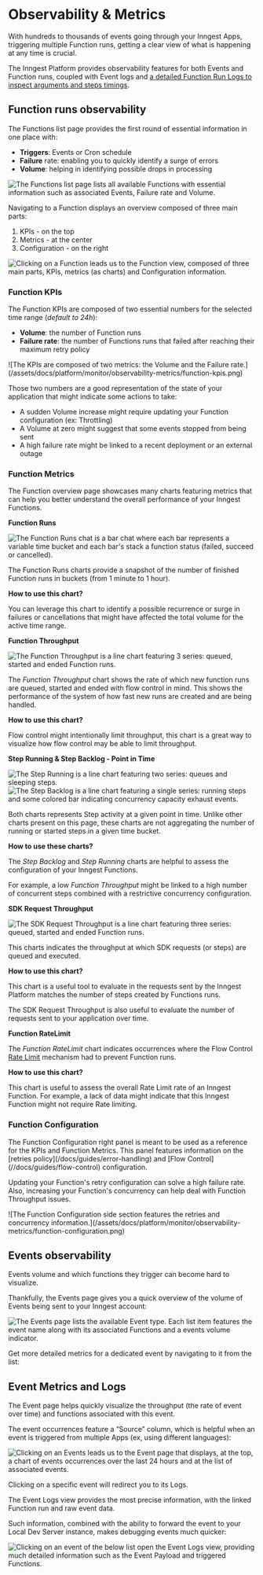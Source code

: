 
# Observability & Metrics


With hundreds to thousands of events going through your Inngest Apps, triggering multiple Function runs, getting a clear view of what is happening at any time is crucial.

The Inngest Platform provides observability features for both Events and Function runs, coupled with Event logs and [a detailed Function Run Logs to inspect arguments and steps timings](/docs/platform/monitor/inspecting-function-runs).

## Function runs observability

The Functions list page provides the first round of essential information in one place with:

- **Triggers**: Events or Cron schedule
- **Failure** rate: enabling you to quickly identify a surge of errors
- **Volume**: helping in identifying possible drops in processing

![The Functions list page lists all available Functions with essential information such as associated Events, Failure rate and Volume.](/assets/docs/platform/monitor/observability-metrics/functions-list.png)

Navigating to a Function displays an overview composed of three main parts:

1. KPIs - on the top
2. Metrics - at the center
3. Configuration - on the right

![Clicking on a Function leads us to the Function view, composed of three main parts, KPIs, metrics (as charts) and Configuration information.](/assets/docs/platform/monitor/observability-metrics/function-view.png)

### Function KPIs

The Function KPIs are composed of two essential numbers for the selected time range (_default to 24h_):

<Row>

<Col>

- **Volume**: the number of Function runs
- **Failure rate**: the number of Functions runs that failed after reaching their maximum retry policy
</Col>
<Col>
![The KPIs are composed of two metrics: the Volume and the Failure rate.](/assets/docs/platform/monitor/observability-metrics/function-kpis.png)
</Col>

</Row>

Those two numbers are a good representation of the state of your application that might indicate some actions to take:

- A sudden Volume increase might require updating your Function configuration (ex: Throttling)
- A Volume at zero might suggest that some events stopped from being sent
- A high failure rate might be linked to a recent deployment or an external outage

### Function Metrics

The Function overview page showcases many charts featuring metrics that can help you better understand the overall performance of your Inngest Functions.

**Function Runs**

![The Function Runs chat is a bar chat where each bar represents a variable time bucket and each bar's stack a function status (failed, succeed or cancelled).](/assets/docs/platform/monitor/observability-metrics/function-metrics-runs.png)

The Function Runs charts provide a snapshot of the number of finished Function runs in buckets (from 1 minute to 1 hour).

<Callout variant="info">

**How to use this chart?**

You can leverage this chart to identify a possible recurrence or surge in failures or cancellations that might have affected the total volume for the active time range.

</Callout>

**Function Throughput**

![The Function Throughput is a line chart featuring 3 series: queued, started and ended Function runs.](/assets/docs/platform/monitor/observability-metrics/function-metrics-throughput.png)

The _Function Throughput_ chart shows the rate of which new function runs are queued, started and ended with flow control in mind. This shows the performance of the system of how fast new runs are created and are being handled.

<Callout variant="info">

**How to use this chart?**

Flow control might intentionally limit throughput, this chart is a great way to visualize how flow control may be able to limit throughput.

</Callout>

**Step Running & Step Backlog  - Point in Time**

![The Step Running is a line chart featuring two series: queues and sleeping steps.](/assets/docs/platform/monitor/observability-metrics/function-metrics-step-backlog.png)
![The Step Backlog is a line chart featuring a single series: running steps and some colored bar indicating concurrency capacity exhaust events.](/assets/docs/platform/monitor/observability-metrics/function-metrics-step-running.png)

Both charts represents Step activity at a given point in time. Unlike other charts present on this page, these charts are not
aggregating the number of running or started steps in a given time bucket.

<Callout variant="info">

**How to use these charts?**

The _Step Backlog_ and _Step Running_ charts are helpful to assess the configuration of your Inngest Functions.

For example, a low _Function Throughput_ might be linked to a high number of concurrent steps combined with a restrictive concurrency configuration.

</Callout>

**SDK Request Throughput**

![The SDK Request Throughput is a line chart featuring three series: queued, started and ended Function runs.](/assets/docs/platform/monitor/observability-metrics/function-metrics-sdk-request-throughput.png)

This charts indicates the throughput at which SDK requests (or steps) are queued and executed.

<Callout variant="info">

**How to use this chart?**

This chart is a useful tool to evaluate in the requests sent by the Inngest Platform matches the number of steps created by Functions runs.

The SDK Request Throughput is also useful to evaluate the number of requests sent to your application over time.

</Callout>

**Function RateLimit**

The _Function RateLimit_ chart indicates occurrences where the Flow Control [Rate Limit](/docs/guides/rate-limiting) mechanism had to prevent Function runs.

<Callout variant="info">

**How to use this chart?**

This chart is useful to assess the overall Rate Limit rate of an Inngest Function. For example, a lack of data might indicate that this Inngest Function might not require Rate limiting.

</Callout>

### Function Configuration


<Row>

<Col>
The Function Configuration right panel is meant to be used as a reference for the KPIs and Function Metrics. This panel features information on the [retries policy](/docs/guides/error-handling) and [Flow Control](//docs/guides/flow-control) configuration.

Updating your Function's retry configuration can solve a high failure rate. Also, increasing your Function's concurrency can help deal with Function Throughput issues.
</Col>

<Col>
![The Function Configuration side section features the retries and concurrency information.](/assets/docs/platform/monitor/observability-metrics/function-configuration.png)
</Col>

</Row>


## Events observability

Events volume and which functions they trigger can become hard to visualize.

Thankfully, the Events page gives you a quick overview of the volume of Events being sent to your Inngest account:

![The Events page lists the available Event type. Each list item features the event name along with its associated Functions and a events volume indicator.](/assets/docs/platform/monitor/observability-metrics/events-list.png)

Get more detailed metrics for a dedicated event by navigating to it from the list:

## Event Metrics and Logs

The Event page helps quickly visualize the throughput (the rate of event over time) and functions associated with this event.

The event occurrences feature a “Source” column, which is helpful when an event is triggered from multiple Apps (ex, using different languages):

![Clicking on an Events leads us to the Event page that displays, at the top, a chart of events occurrences over the last 24 hours and at the list of associated events.](/assets/docs/platform/monitor/observability-metrics/event-view.png)

Clicking on a specific event will redirect you to its Logs.

The Event Logs view provides the most precise information, with the linked Function run and raw event data.

Such information, combined with the ability to forward the event to your Local Dev Server instance, makes debugging events much quicker:

![Clicking on an event of the below list open the Event Logs view, providing much detailed information such as the Event Payload and triggered Functions.](/assets/docs/platform/monitor/observability-metrics/event-logs-view.png)

